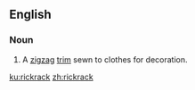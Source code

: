 ==English==

===Noun===
{{en-noun}}

#A [[zigzag]] [[trim]] sewn to clothes for decoration.

[[ku:rickrack]]
[[zh:rickrack]]